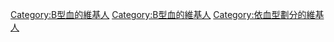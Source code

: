 {{Userbox
  |border-c = #cc0000
  |border-s = 1
  |id-c     = #CC0000
  |id-s     = 20
  |id-fc    = #FFFFFF
  |info-c   = #ffffff
  |info-s   = 10
  |info-fc  = #000000
  |id       = B
  |info     = 這個用戶是'''[[ABO血型系统|B型血]]'''。
}}
<includeonly>[[Category:B型血的維基人]]</includeonly>
<noinclude>
[[Category:B型血的維基人]]
[[Category:依血型劃分的維基人]]
</noinclude>